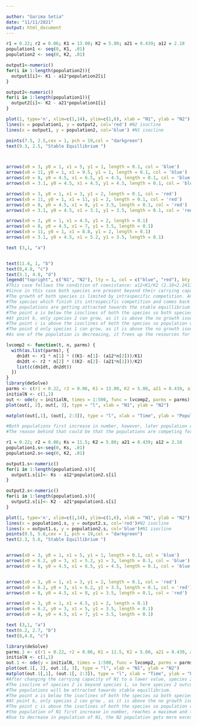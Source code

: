 ---

author: "Garima Setia"
date: "11/11/2021"
output: html_document
---

```{r}

r1 = 0.22; r2 = 0.06; K1 = 13.00; K2 = 5.80; a21 = 0.439; a12 = 2.18
population1 <- seq(0, K1, .01)
population2 <- seq(0, K2, .01)

output1<-numeric()
for(i in 1:length(population2)){
  output1[i]<- K1 - a12*population2[i]
}

output2<-numeric()
for(i in 1:length(population1)){
  output2[i]<- K2 - a21*population1[i]
}

plot(1, type='n', xlim=c(1,14), ylim=c(1,6), xlab = "N1", ylab = "N2")
lines(x = population1, y = output2, col='red') #N2 isocline
lines(x = output1, y = population2, col='blue') #N1 isocline

points(7.5, 2.5,cex = 1, pch = 19,col = "darkgreen")
text(9.3, 2.5, "Stable Equillibrium ")



arrows(x0 = 3, y0 = 1, x1 = 5, y1 = 1, length = 0.1, col = 'blue')
arrows(x0 = 11, y0 = 1, x1 = 9.5, y1 = 1, length = 0.1, col = 'blue')
arrows(x0 = 8, y0 = 4.5, x1 = 6.5, y1 = 4.5, length = 0.1, col = 'blue')
arrows(x0 = 3.1, y0 = 4.5, x1 = 4.5, y1 = 4.5, length = 0.1, col = 'blue')

arrows(x0 = 3, y0 = 1, x1 = 3, y1 = 2, length = 0.1, col = 'red')
arrows(x0 = 11, y0 = 1, x1 = 11, y1 = 2, length = 0.1, col = 'red')
arrows(x0 = 8, y0 = 4.5, x1 = 8, y1 = 3.5, length = 0.1, col = 'red')
arrows(x0 = 3.1, y0 = 4.5, x1 = 3.1, y1 = 3.5, length = 0.1, col = 'red')

arrows(x0 = 3, y0 = 1, x1 = 4.5, y1 = 2, length = 0.1)
arrows(x0 = 8, y0 = 4.5, x1 = 7, y1 = 3.5, length = 0.1)
arrows(x0 = 11, y0 = 1, x1 = 8.8, y1 = 2, length = 0.1)
arrows(x0 = 3.1, y0 = 4.5, x1 = 5.2, y1 = 3.5, length = 0.1)

text (3,1, "a")


text(11.4, 1, "b")
text(8,4.8, "c")
text(3.1, 4.8, "d")
legend("topright", c("N1", "N2"), lty = 1, col = c("blue", "red"), bty = "n")
#This case follows the condition of coexistance: a12<K1/K2 (2.18<2.2413) and a21<K2/K1 (0.439<0.4461)
#Since in this case both species are present beyond their carrying capacity so intraspecific competition will be present in both species.
#The growth of both species is limited by intraspecific competition. An unstable coexistance occurs (at stable equillibrium point) until intraspecific competition stops.
#The species which finish its intraspecific competition and comes back into its carrying capacity will win.
#The populations are getting attracted towards the stable equillibrium point.
#The point a is below the isoclines of both the species so both species can grow at this point.
#At point b, only species 2 can grow, as it is above the no growth isocline of species 1 and below the no growth isocline of species 2.
#The point c is above the isoclines of both the species so population of both the species will decline at this point.
#The point d only species 1 can grow, as it is above the no growth isocline of species 2 and below the no growth isocline of species 1.
#As one of the population is decreasing, it frees up the resources for other population to grow and reach its carrying capacity.
```

```{r}

lvcomp2 <- function(t, n, parms) {
  with(as.list(parms), {
    dn1dt <- r1 * n[1] * ((K1- n[1]- (a12*n[2]))/K1)
    dn2dt <- r2 * n[2] * ((K2- n[2]- (a21*n[1]))/K2)
    list(c(dn1dt, dn2dt))
  })
}
library(deSolve)
parms <- c(r1 = 0.22, r2 = 0.06, K1 = 13.00, K2 = 5.80, a21 = 0.439, a12 = 2.18)
initialN <- c(1,1)
out <- ode(y = initialN, times = 1:500, func = lvcomp2, parms = parms)
plot(out[, 2], out[, 3], type = "l", xlab = "N1", ylab = "N2")

```


```{r}
matplot(out[,1], (out[, 2:3]), type = "l", xlab = "Time", ylab = "Population Size")

#Both populations first increase in number, however, later population of Schizosaccharomyces (N2) maintains a constant population size whereas Saccharomyces (N1) increases rapidly and maintains a constant population size after reaching a comparatively higher population size.
#The reason behind that could be that the populations are competing for same resources and the N1 population of yeast is consuming more resources, however, the both species can coexist with N1 existing at higher population size and N2 existing at lower population size.
```




```{r}

r1 = 0.22; r2 = 0.06; Ks = 11.5; K2 = 5.80; a21 = 0.439; a12 = 2.18
population1.s<-seq(0, Ks, .01)
population2.s<-seq(0, K2, .01)

output1.s<-numeric()
for(i in 1:length(population2.s)){
  output1.s[i]<- Ks - a12*population2.s[i]
}

output2.s<-numeric()
for(i in 1:length(population1.s)){
  output2.s[i]<- K2 - a21*population1.s[i]
}

plot(1, type='n', xlim=c(1,14), ylim=c(1,6), xlab = "N1", ylab = "N2")
lines(x = population1.s, y = output2.s, col='red')#N2 isocline
lines(x = output1.s, y = population2.s, col='blue')#N1 isocline
points(0.5, 5.6,cex = 1, pch = 19,col = "darkgreen")
text(2.3, 5.6, "Stable Equillibrium ")


arrows(x0 = 3, y0 = 1, x1 = 5, y1 = 1, length = 0.1, col = 'blue')
arrows(x0 = 6.2, y0 = 3, x1 = 5.2, y1 = 3, length = 0.1, col = 'blue')
arrows(x0 = 8, y0 = 4.5, x1 = 6.5, y1 = 4.5, length = 0.1, col = 'blue')


arrows(x0 = 3, y0 = 1, x1 = 3, y1 = 2, length = 0.1, col = 'red')
arrows(x0 = 6.2, y0 = 3, x1 = 6.2, y1 = 3.5, length = 0.1, col = 'red')
arrows(x0 = 8, y0 = 4.5, x1 = 8, y1 = 3.5, length = 0.1, col = 'red')

arrows(x0 = 3, y0 = 1, x1 = 4.5, y1 = 2, length = 0.1)
arrows(x0 = 6.2, y0 = 3, x1 = 5, y1 = 3.5, length = 0.1)
arrows(x0 = 8, y0 = 4.5, x1 = 7, y1 = 3.5, length = 0.1)

text (3,1, "a")
text(6.2, 2.7, "b")
text(8,4.8, "c")
```

```{r}
library(deSolve)
parms.1 <- c(r1 = 0.22, r2 = 0.06, K1 = 11.5, K2 = 5.80, a21 = 0.439, a12 = 2.18)
initialN <- c(1,1)
out.1 <- ode(y = initialN, times = 1:500, func = lvcomp2, parms = parms.1)
plot(out.1[, 2], out.1[, 3], type = "l", xlab = "N1", ylab = "N2")
matplot(out.1[,1], (out.1[, 2:3]), type = "l", xlab = "Time", ylab = "Population Size")
#After changing the carrying capacity of N1 to a lower value, species 2 wins: K1/a12<K2 (5.275<5.8) and K1<K2/a21 (11.5 < 13.2118) and species 1 will be excluded from the system. Species 1 cannot exclude species 2 because it would exceed its own carrying capacity. 
#The isocline of species 2 is beyond species 1, so here species 2 outcompetes species 1.
#The populations will be attracted towards stable equillibrium.
#The point a is below the isoclines of both the species so both species can grow at this point.
#At point b, only species 2 can grow , as it is above the no growth isocline of species 1 and below the no growth isocline of species 2.
#The point c is above the isoclines of both the species so population of both the species will decline at this point.
#the population of N1 first increase in number, reaches a maximum and then declines and population N2 increases gradually overtime.
#Due to decrease in population of N1, the N2 population gets more excess to food sources and increase in number.
```

